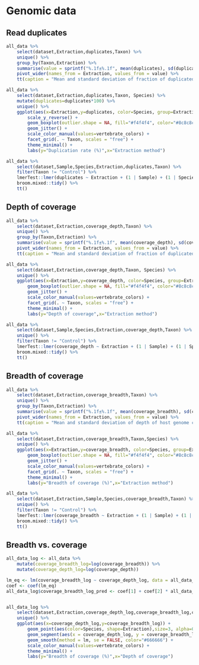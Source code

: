# Genomic data

## Read duplicates

```r
all_data %>%
    select(dataset,Extraction,duplicates,Taxon) %>%
    unique() %>%
    group_by(Taxon,Extraction) %>%
    summarise(value = sprintf("%.1f±%.1f", mean(duplicates), sd(duplicates))) %>%
    pivot_wider(names_from = Extraction, values_from = value) %>%
    tt(caption = "Mean and standard deviation of fraction of duplicated reads")
```

```r
all_data %>%
    select(dataset,Extraction,duplicates,Taxon, Species) %>%
    mutate(duplicates=duplicates*100) %>%
    unique() %>%
    ggplot(aes(x=Extraction,y=duplicates, color=Species, group=Extraction)) + 
        scale_y_reverse() +
        geom_boxplot(outlier.shape = NA, fill="#f4f4f4", color="#8c8c8c") + 
        geom_jitter() + 
        scale_color_manual(values=vertebrate_colors) +
        facet_grid(. ~ Taxon, scales = "free") +
        theme_minimal() +
        labs(y="Duplication rate (%)",x="Extraction method")
```

```r
all_data %>%
    select(dataset,Sample,Species,Extraction,duplicates,Taxon) %>%
    filter(Taxon != "Control") %>%
    lmerTest::lmer(duplicates ~ Extraction + (1 | Sample) + (1 | Species), data = ., REML = FALSE) %>%
    broom.mixed::tidy() %>%
    tt()
```

## Depth of coverage

```r
all_data %>%
    select(dataset,Extraction,coverage_depth,Taxon) %>%
    unique() %>%
    group_by(Taxon,Extraction) %>%
    summarise(value = sprintf("%.1f±%.1f", mean(coverage_depth), sd(coverage_depth))) %>%
    pivot_wider(names_from = Extraction, values_from = value) %>%
    tt(caption = "Mean and standard deviation of fraction of duplicated reads")
```

```r
all_data %>%
    select(dataset,Extraction,coverage_depth,Taxon, Species) %>%
    unique() %>%
    ggplot(aes(x=Extraction,y=coverage_depth, color=Species, group=Extraction)) + 
        geom_boxplot(outlier.shape = NA, fill="#f4f4f4", color="#8c8c8c") + 
        geom_jitter() + 
        scale_color_manual(values=vertebrate_colors) +
        facet_grid(. ~ Taxon, scales = "free") +
        theme_minimal() +
        labs(y="Depth of coverage",x="Extraction method")
```

```r
all_data %>%
    select(dataset,Sample,Species,Extraction,coverage_depth,Taxon) %>%
    unique() %>%
    filter(Taxon != "Control") %>%
    lmerTest::lmer(coverage_depth ~ Extraction + (1 | Sample) + (1 | Species), data = ., REML = FALSE) %>%
    broom.mixed::tidy() %>%
    tt()
```

## Breadth of coverage

```r
all_data %>%
    select(dataset,Extraction,coverage_breadth,Taxon) %>%
    unique() %>%
    group_by(Taxon,Extraction) %>%
    summarise(value = sprintf("%.1f±%.1f", mean(coverage_breadth), sd(coverage_breadth))) %>%
    pivot_wider(names_from = Extraction, values_from = value) %>%
    tt(caption = "Mean and standard deviation of depth of host genome coverage")
```

```r
all_data %>%
    select(dataset,Extraction,coverage_breadth,Taxon,Species) %>%
    unique() %>%
    ggplot(aes(x=Extraction,y=coverage_breadth, color=Species, group=Extraction)) + 
        geom_boxplot(outlier.shape = NA, fill="#f4f4f4", color="#8c8c8c") + 
        geom_jitter() + 
        scale_color_manual(values=vertebrate_colors) +
        facet_grid(. ~ Taxon, scales = "free") +
        theme_minimal() +
        labs(y="Breadth of coverage (%)",x="Extraction method")
```

```r
all_data %>%
    select(dataset,Extraction,Sample,Species,coverage_breadth,Taxon) %>%
    unique() %>%
    filter(Taxon != "Control") %>%
    lmerTest::lmer(coverage_breadth ~ Extraction + (1 | Sample) + (1 | Species), data = ., REML = FALSE) %>%
    broom.mixed::tidy() %>%
    tt()
```

## Breadth vs. coverage

```r
all_data_log <- all_data %>%
    mutate(coverage_breadth_log=log(coverage_breadth)) %>%
    mutate(coverage_depth_log=log(coverage_depth)) 

lm_eq <- lm(coverage_breadth_log ~ coverage_depth_log, data = all_data_log %>% filter(coverage_depth_log != -Inf ,coverage_breadth_log != -Inf))
coef <- coef(lm_eq)
all_data_log$coverage_breadth_log_pred <- coef[1] + coef[2] * all_data_log$coverage_depth_log


all_data_log %>%
    select(dataset,Extraction,coverage_depth_log,coverage_breadth_log,coverage_breadth_log_pred,Taxon,Species,Sample) %>%
    unique() %>%
    ggplot(aes(x=coverage_depth_log,y=coverage_breadth_log)) + 
        geom_point(aes(color=Species, shape=Extraction),size=3, alpha=0.9) + 
        geom_segment(aes(x = coverage_depth_log, y = coverage_breadth_log, xend = coverage_depth_log, yend = coverage_breadth_log_pred, color=Species), alpha=0.9)+
        geom_smooth(method = lm, se = FALSE, color="#666666") +
        scale_color_manual(values=vertebrate_colors) +
        theme_minimal() +
        labs(y="Breadth of coverage (%)",x="Depth of coverage")
```